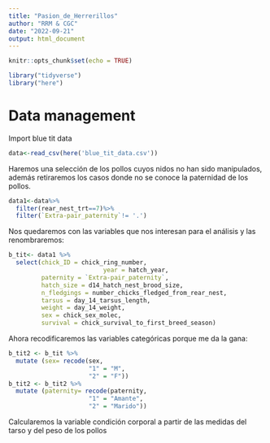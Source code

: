 ```yaml
---
title: "Pasion_de_Herrerillos"
author: "RRM & CGC"
date: "2022-09-21"
output: html_document
---
```


```r
knitr::opts_chunk$set(echo = TRUE)
```

```r
library("tidyverse")
library("here")
```

# Data management

Import blue tit data

```r
data<-read_csv(here('blue_tit_data.csv'))
```

Haremos una selección de los pollos cuyos nidos no han sido manipulados, además retiraremos los casos donde no se conoce la paternidad de los pollos. 


```r
data1<-data%>%
  filter(rear_nest_trt==7)%>%
  filter(`Extra-pair_paternity`!= '.')

```

Nos quedaremos con las variables que nos interesan para el análisis y las renombraremos:

```r
b_tit<- data1 %>% 
  select(chick_ID = chick_ring_number,
                          year = hatch_year,
         paternity = `Extra-pair_paternity`,
         hatch_size = d14_hatch_nest_brood_size,
         n_fledgings = number_chicks_fledged_from_rear_nest,
         tarsus = day_14_tarsus_length,
         weight = day_14_weight,
         sex = chick_sex_molec,
         survival = chick_survival_to_first_breed_season)
```

Ahora recodificaremos las variables categóricas porque me da la gana: 

```r
b_tit2 <- b_tit %>%
  mutate (sex= recode(sex,
                      "1" = "M",
                      "2" = "F"))
b_tit2 <- b_tit2 %>%
  mutate (paternity= recode(paternity,
                      "1" = "Amante",
                      "2" = "Marido"))

```

Calcularemos la variable condición corporal a partir de las medidas del tarso y del peso de los pollos

```r



```

